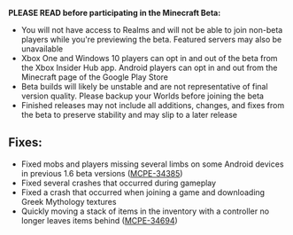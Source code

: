 **PLEASE READ before participating in the Minecraft Beta:**

-   You will not have access to Realms and will not be able to join non-beta players while you're previewing the beta. Featured servers may also be unavailable
-   Xbox One and Windows 10 players can opt in and out of the beta from the Xbox Insider Hub app. Android players can opt in and out from the Minecraft page of the Google Play Store
-   Beta builds will likely be unstable and are not representative of final version quality. Please backup your Worlds before joining the beta
-   Finished releases may not include all additions, changes, and fixes from the beta to preserve stability and may slip to a later release

## **Fixes:**

-   Fixed mobs and players missing several limbs on some Android devices in previous 1.6 beta versions ([MCPE-34385](https://bugs.mojang.com/browse/MCPE-34385))
-   Fixed several crashes that occurred during gameplay
-   Fixed a crash that occurred when joining a game and downloading Greek Mythology textures
-   Quickly moving a stack of items in the inventory with a controller no longer leaves items behind ([MCPE-34694](https://bugs.mojang.com/browse/MCPE-34694))